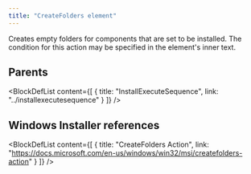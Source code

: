 ```yaml
---
title: "CreateFolders element"
---
```



Creates empty folders for components that are set to be installed. The condition for this action may be specified in the element's inner text.


## Parents

<BlockDefList content={[
    {
      title: "InstallExecuteSequence",
      link: "../installexecutesequence"
    }
  ]}
/>

## Windows Installer references

<BlockDefList content={[
    {
      title: "CreateFolders Action",
      link: "https://docs.microsoft.com/en-us/windows/win32/msi/createfolders-action"
    }
  ]}
/>
